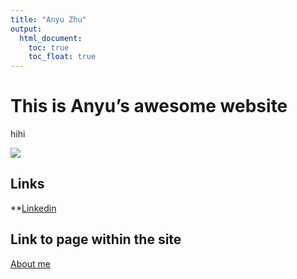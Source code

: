 ```yaml
---
title: "Anyu Zhu"
output: 
  html_document:
    toc: true
    toc_float: true
---
```


# This is Anyu's awesome website

hihi

![](https://media.giphy.com/media/drXGoW1iudhKw/giphy.gif)

## Links

**[Linkedin](https://www.linkedin.com/in/anyu-zhu-81a241154/)

## Link to page within the site

[About me](about.html)